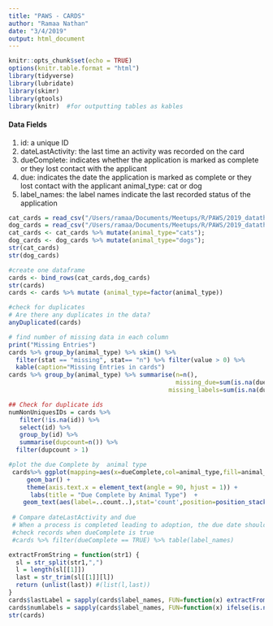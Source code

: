 ```yaml
---
title: "PAWS - CARDS"
author: "Ramaa Nathan"
date: "3/4/2019"
output: html_document
---
```


```r
knitr::opts_chunk$set(echo = TRUE)
options(knitr.table.format = "html") 
library(tidyverse)
library(lubridate)
library(skimr)
library(gtools)
library(knitr)  #for outputting tables as kables
```

#### Data Fields
1. id: a unique ID
2. dateLastActivity: the last time an activity was recorded on the card
3. dueComplete: indicates whether the application is marked as complete or they lost contact with the applicant
4. due: indicates the date the application is marked as complete or they lost contact with the applicant animal_type: cat or dog
5. label_names: the label names indicate the last recorded status of the application


```r
cat_cards = read_csv("/Users/ramaa/Documents/Meetups/R/PAWS/2019_datathon/Data/cat_cards.csv")
dog_cards = read_csv("/Users/ramaa/Documents/Meetups/R/PAWS/2019_datathon/Data/dog_cards.csv")
cat_cards <- cat_cards %>% mutate(animal_type="cats");
dog_cards <- dog_cards %>% mutate(animal_type="dogs");
str(cat_cards)
str(dog_cards)

#create one dataframe
cards <- bind_rows(cat_cards,dog_cards)
str(cards)
cards <- cards %>% mutate (animal_type=factor(animal_type))

#check for duplicates
# Are there any duplicates in the data?
anyDuplicated(cards)

# find number of missing data in each column
print("Missing Entries")
cards %>% group_by(animal_type) %>% skim() %>% 
  filter(stat == "missing", stat== "n") %>% filter(value > 0) %>% 
  kable(caption="Missing Entries in cards")
cards %>% group_by(animal_type) %>% summarise(n=n(), 
                                              missing_due=sum(is.na(due)),missing_due_percent = 100*missing_due/n,
                                            missing_labels=sum(is.na(due)),missing_labels_percent = 100*missing_labels/n)

## Check for duplicate ids
numNonUniquesIDs = cards %>% 
   filter(!is.na(id)) %>% 
   select(id) %>% 
   group_by(id) %>% 
   summarise(dupcount=n()) %>%
  filter(dupcount > 1)

#plot the due Complete by  animal type
 cards%>% ggplot(mapping=aes(x=dueComplete,col=animal_type,fill=animal_type)) + 
     geom_bar() +
     theme(axis.text.x = element_text(angle = 90, hjust = 1)) +
      labs(title = "Due Complete by Animal Type")  +
    geom_text(aes(label=..count..),stat='count',position=position_stack(1.1),col="black")
 
 # Compare dateLastActivity and due
 # When a process is completed leading to adoption, the due date should correspond to 
 #check records when dueComplete is true
 #cards %>% filter(dueComplete == TRUE) %>% table(label_names)


```


```r
extractFromString = function(str1) {
  sl = str_split(str1,",")
  l = length(sl[[1]])
  last = str_trim(sl[[1]][l])
  return (unlist(last)) #(list(l,last))
}
cards$lastLabel = sapply(cards$label_names, FUN=function(x) extractFromString(x))
cards$numlabels = sapply(cards$label_names, FUN=function(x) ifelse(is.na(x),0,length(str_split(x,",")[[1]])))
str(cards)
```
